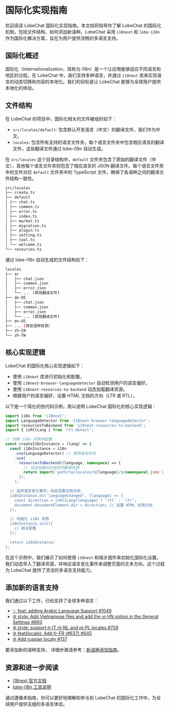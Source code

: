 # 国际化实现指南

欢迎阅读 LobeChat 国际化实现指南。本文档将指导你了解 LobeChat 的国际化机制，包括文件结构、如何添加新语种。LobeChat 采用 `i18next` 和 `lobe-i18n` 作为国际化解决方案，旨在为用户提供流畅的多语言支持。

## 国际化概述

国际化（Internationalization，简称为 i18n）是一个让应用能够适应不同语言和地区的过程。在 LobeChat 中，我们支持多种语言，并通过 `i18next` 库来实现语言的动态切换和内容的本地化。我们的目标是让 LobeChat 能够为全球用户提供本地化的体验。

## 文件结构

在 LobeChat 的项目中，国际化相关的文件被组织如下：

- `src/locales/default`: 包含默认开发语言（中文）的翻译文件，我们作为中文。
- `locales`: 包含所有支持的语言文件夹，每个语言文件夹中包含相应语言的翻译文件，这些翻译文件通过 lobe-i18n 自动生成。

在 `src/locales` 这个目录结构中，`default` 文件夹包含了原始的翻译文件（中文），其他每个语言文件夹则包含了相应语言的 JSON 翻译文件。每个语言文件夹中的文件对应 `default` 文件夹中的 TypeScript 文件，确保了各语种之间的翻译文件结构一致性。

```bash
src/locales
├── create.ts
├── default
│ ├── chat.ts
│ ├── common.ts
│ ├── error.ts
│ ├── index.ts
│ ├── market.ts
│ ├── migration.ts
│ ├── plugin.ts
│ ├── setting.ts
│ ├── tool.ts
│ └── welcome.ts
└── resources.ts
```

通过 lobe-i18n 自动生成的文件结构如下：

```bash
locales
├── ar
│   ├── chat.json
│   ├── common.json
│   ├── error.json
│   └── ... (其他翻译文件)
├── de-DE
│   ├── chat.json
│   ├── common.json
│   ├── error.json
│   └── ... (其他翻译文件)
├── en-US
├── ... (其他语种目录）
├── zh-CN
└── zh-TW
```

## 核心实现逻辑

LobeChat 的国际化核心实现逻辑如下：

- 使用 `i18next` 库进行初始化和配置。
- 使用 `i18next-browser-languagedetector` 自动检测用户的语言偏好。
- 使用 `i18next-resources-to-backend` 动态加载翻译资源。
- 根据用户的语言偏好，设置 HTML 文档的方向（LTR 或 RTL）。

以下是一个简化的伪代码示例，用以说明 LobeChat 国际化的核心实现逻辑：

```ts
import i18n from 'i18next';
import LanguageDetector from 'i18next-browser-languagedetector';
import resourcesToBackend from 'i18next-resources-to-backend';
import { isRtlLang } from 'rtl-detect';

// 创建 i18n 实例并配置
const createI18nInstance = (lang) => {
  const i18nInstance = i18n
    .use(LanguageDetector) // 使用语言检测
    .use(
      resourcesToBackend((language, namespace) => {
        // 动态加载对应语言的翻译资源
        return import(`path/to/locales/${language}/${namespace}.json`);
      }),
    );

  // 监听语言变化事件，动态设置文档方向
  i18nInstance.on('languageChanged', (language) => {
    const direction = isRtlLang(language) ? 'rtl' : 'ltr';
    document.documentElement.dir = direction; // 设置 HTML 文档方向
  });

  // 初始化 i18n 实例
  i18nInstance.init({
    // 相关配置
  });

  return i18nInstance;
};
```

在这个示例中，我们展示了如何使用 `i18next` 和相关插件来初始化国际化设置。我们动态导入了翻译资源，并响应语言变化事件来调整页面的文本方向。这个过程为 LobeChat 提供了灵活的多语言支持能力。

## 添加新的语言支持

我们通过以下工作，已经支持了全球多种语言：

- [✨ feat: adding Arabic Language Support #1049](https://github.com/lobehub/lobe-chat/pull/1049)
- [🌐 style: Add Vietnamese files and add the vi-VN option in the General Settings #860](https://github.com/lobehub/lobe-chat/pull/860)
- [🌐 style: support it-IT nl-NL and pl-PL locales #759](https://github.com/lobehub/lobe-chat/pull/759)
- [🌐 feat(locale): Add fr-FR (#637) #645](https://github.com/lobehub/lobe-chat/pull/645)
- [🌐 Add russian localy #137](https://github.com/lobehub/lobe-chat/pull/137)

要添加新的语种支持， 详细步骤请参考：[新语种添加指南](/zh/docs/development/internationalization/add-new-locale)。

## 资源和进一步阅读

- [i18next 官方文档](https://www.i18next.com/)
- [lobe-i18n 工具说明](https://github.com/lobehub/lobe-cli-toolbox/tree/master/packages/lobe-i18n)

通过遵循本指南，你可以更好地理解和参与到 LobeChat 的国际化工作中，为全球用户提供无缝的多语言体验。
